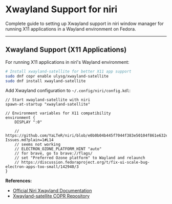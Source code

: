# Xwayland Support for niri

Complete guide to setting up Xwayland support in niri window manager for running X11 applications in a Wayland environment on Fedora.

---

## Xwayland Support (X11 Applications)

For running X11 applications in niri's Wayland environment:

```bash
# Install xwayland-satellite for better X11 app support
sudo dnf copr enable ulysg/xwayland-satellite
sudo dnf install xwayland-satellite
```

Add Xwayland configuration to `~/.config/niri/config.kdl`:

```kdl
// Start xwayland-satellite with niri
spawn-at-startup "xwayland-satellite"

// Environment variables for X11 compatibility
environment {
    DISPLAY ":0"

    // https://github.com/YaLTeR/niri/blob/e0b0b04b445f7044f383e50104f861e632e1c905/wiki/Application-Issues.md?plain=1#L14
    // seems not working
    // ELECTRON_OZONE_PLATFORM_HINT "auto"
    // for brave, go to brave://flags/
    // set "Preferred Ozone platform" to Wayland and relaunch
    // https://discussion.fedoraproject.org/t/fix-ui-scale-bug-electron-apps-too-small/142940/3
}
```

**References:**
- [Official Niri Xwayland Documentation](https://github.com/YaLTeR/niri/wiki/Xwayland#using-xwayland-satellite)
- [Xwayland-satellite COPR Repository](https://copr.fedorainfracloud.org/coprs/ulysg/xwayland-satellite/)